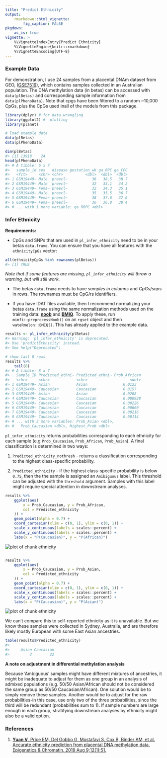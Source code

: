 ```yaml
---
title: "Predict Ethnicity"
output: 
    rmarkdown::html_vignette:
        fig_caption: FALSE
pkgdown:
    as_is: true
vignette: >
    %\VignetteIndexEntry{Predict Ethnicity}
    %\VignetteEngine{knitr::rmarkdown}
    %\VignetteEncoding{UTF-8}
---
```




### Example Data

For demonstration, I use 24 samples from a placental DNAm dataset from GEO,
([GSE7519](https://www.ncbi.nlm.nih.gov/geo/query/acc.cgi?acc=GSE75196)), which
contains samples collected in an Australian population. The DNA methylation 
data (in betas) can be accessed with `data(plBetas)` and corresponding sample
information from `data(plPhenoData)`. Note that cpgs have been filtered to a 
random \~10,000 CpGs, plus the CpGs used inall of the models from this package.


```r
library(dplyr) # for data wrangling
library(ggplot2) #  plotting
library(planet)

# load example data
data(plBetas)
data(plPhenoData)

dim(plBetas)
#> [1] 13918    24
head(plPhenoData)
#> # A tibble: 6 x 7
#>   sample_id sex   disease gestation_wk ga_RPC ga_CPC
#>   <fct>     <chr> <chr>          <dbl>  <dbl>  <dbl>
#> 1 GSM19449~ Male  preecl~           36   38.5   38.7
#> 2 GSM19449~ Male  preecl~           32   33.1   34.2
#> 3 GSM19449~ Fema~ preecl~           32   34.3   35.1
#> 4 GSM19449~ Male  preecl~           35   35.5   36.7
#> 5 GSM19449~ Fema~ preecl~           38   37.6   37.6
#> 6 GSM19449~ Fema~ preecl~           36   36.8   38.4
#> # ... with 1 more variable: ga_RRPC <dbl>
```

### Infer Ethnicity

**Requirements:**

- CpGs and SNPs that are used in `pl_infer_ethnicity` need to be in your betas
`data.frame`. You can ensure that you have all features with the
`ethnicityCpGs` vector:


```r
all(ethnicityCpGs %in% rownames(plBetas))
#> [1] TRUE
```

*Note that if some features are missing, `pl_infer_ethnicity` will throw a
warning, but will still work.*

- The betas `data.frame` needs to have *samples in columns* and *CpGs/snps* in
rows. The rownames must be CpG/rs identifiers.

- If you have IDAT files available, then I recommend normalizing your betas
`data.frame` using the same normalization methods used on the training data:
[**noob**](https://www.ncbi.nlm.nih.gov/pmc/articles/PMC3627582/) and
[**BMIQ**](https://www.ncbi.nlm.nih.gov/pmc/articles/PMC3546795/). To apply 
these, run `minfi::preprocessNoob()` on an `rgset` object and then
`wateRmelon::BMIQ()`. This has already applied to the example data.


```r
results <- pl_infer_ethnicity(plBetas)
#> Warning: 'pl_infer_ethnicity' is deprecated.
#> Use 'predictEthnicity' instead.
#> See help("Deprecated")

# show last 8 rows
results %>%
    tail(8)
#> # A tibble: 8 x 7
#>   Sample_ID Predicted_ethni~ Predicted_ethni~ Prob_African
#>   <chr>     <chr>            <chr>                   <dbl>
#> 1 GSM19449~ Asian            Asian                0.0123  
#> 2 GSM19449~ Caucasian        Caucasian            0.0157  
#> 3 GSM19449~ Asian            Asian                0.0208  
#> 4 GSM19449~ Caucasian        Caucasian            0.000928
#> 5 GSM19449~ Caucasian        Caucasian            0.00226 
#> 6 GSM19449~ Caucasian        Caucasian            0.00660 
#> 7 GSM19449~ Caucasian        Caucasian            0.00216 
#> 8 GSM19449~ Caucasian        Caucasian            0.00114 
#> # ... with 3 more variables: Prob_Asian <dbl>,
#> #   Prob_Caucasian <dbl>, Highest_Prob <dbl>
```

`pl_infer_ethnicity` returns probabilities corresponding to each ethnicity for
each sample (e.g `Prob_Caucasian`, `Prob_African`, `Prob_Asian`). A final
classification is determined in two ways:

1.  `Predicted_ethnicity_nothresh` - returns a classification corresponding to
the highest class-specific probability.

2.  `Predicted_ethnicity` - if the highest class-specific probability is below
`0.75`, then the the sample is assigned an `Amibiguous` label. This threshold 
can be adjusted with the `threshold` argument. Samples with this label might
require special attention in downstream analyses.


```r
results %>%
    ggplot(aes(
        x = Prob_Caucasian, y = Prob_African,
        col = Predicted_ethnicity
    )) +
    geom_point(alpha = 0.7) +
    coord_cartesian(xlim = c(0, 1), ylim = c(0, 1)) +
    scale_x_continuous(labels = scales::percent) +
    scale_y_continuous(labels = scales::percent) +
    labs(x = "P(Caucasian)", y = "P(African)")
```

<img src="fig/ethnicity-1.png" title="plot of chunk ethnicity" alt="plot of chunk ethnicity" style="display: block; margin: auto;" />

```r

results %>%
    ggplot(aes(
        x = Prob_Caucasian, y = Prob_Asian,
        col = Predicted_ethnicity
    )) +
    geom_point(alpha = 0.7) +
    coord_cartesian(xlim = c(0, 1), ylim = c(0, 1)) +
    scale_x_continuous(labels = scales::percent) +
    scale_y_continuous(labels = scales::percent) +
    labs(x = "P(Caucasian)", y = "P(Asian)")
```

<img src="fig/ethnicity-2.png" title="plot of chunk ethnicity" alt="plot of chunk ethnicity" style="display: block; margin: auto;" />

We can't compare this to self-reported ethnicity as it is unavailable. But we
know these samples were collected in Sydney, Australia, and are therefore 
likely mostly European with some East Asian ancestries.


```r
table(results$Predicted_ethnicity)
#> 
#>     Asian Caucasian 
#>         2        22
```

**A note on adjustment in differential methylation analysis**

Because 'Ambiguous' samples might have different mixtures of ancestries, it 
might be inadequate to adjust for them as one group in an analysis of admixed
populations (e.g. 50/50 Asian/African should not be considered the same group 
as 50/50 Caucasian/African). One solution would be to simply remove these
samples. Another would be to adjust for the raw probabilities-in this case, use
only two of the three probabilities, since the third will be redundant
(probabilities sum to 1). If sample numbers are large enough in each group,
stratifying downstream analyses by ethnicity might also be a valid option.

### References

1. [**Yuan V**, Price EM, Del Gobbo G, Mostafavi S, Cox B, Binder AM, et al.
Accurate ethnicity prediction from placental DNA methylation data. Epigenetics 
& Chromatin. 2019 Aug 9;12(1):51.](https://epigeneticsandchromatin.
biomedcentral.com/articles/10.1186/s13072-019-0296-3)
